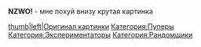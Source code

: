 {{Инфобокс_для_пуперов
|title2=NZWO!
|другие_ники = MegaBlazeTV, Claes Van Dijk
|image3=[[Файл:9a87d0ac-a6bb-4c60-8b3c-270d1b930db5.jpg|left]]
|сферы_творчества = Пупер, композитор, рандомщик
|год_начала = 2015
|image4=20171127 183547.jpg
|имя_фамилия=ебать я крут на картинке
|дата_рождения=25.02.2002
|место_проживания=Россия
|ссылки=
*[https://www.youtube.com/channel/UC7rhhtdQeoy09a5LYWc0iTw Youtube]
*[https://vk.com/claes2002 Страница ВК]
}}
'''NZWO!''' - мне похуй внизу крутая картинка

[[Файл:15328_eightbit2.jpg|thumb|left|Оригинал картинки]]
[[Категория:Пуперы]]
[[Категория:Экспериментаторы]]
[[Категория:Рандомщики]]